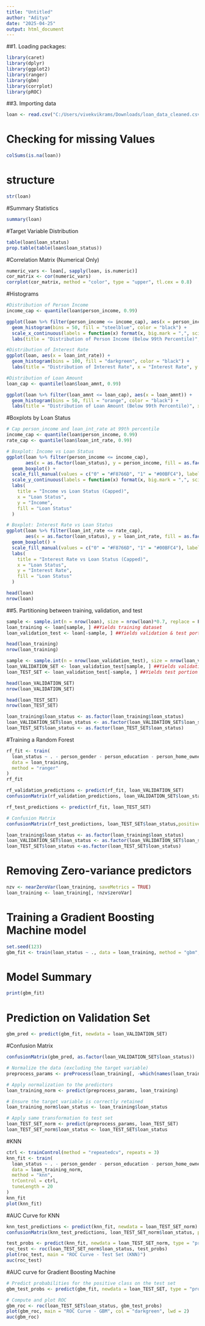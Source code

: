 ---
title: "Untitled"
author: "Aditya"
date: "2025-04-25"
output: html_document
---

##1. Loading packages: 
```{r}
library(caret)
library(dplyr)
library(ggplot2)
library(ranger)
library(gbm)
library(corrplot)
library(pROC)
```
##3. Importing data
```{r}
loan <- read.csv("C:/Users/vivekvikrams/Downloads/loan_data_cleaned.csv")
```
# Checking for missing Values
```{r}
colSums(is.na(loan))
```
# structure
```{r}
str(loan)
```
#Summary Statistics
```{r}
summary(loan)
```
#Target Variable Distribution
```{r}
table(loan$loan_status)
prop.table(table(loan$loan_status))
```
#Correlation Matrix (Numerical Only)
```{r}
numeric_vars <- loan[, sapply(loan, is.numeric)]
cor_matrix <- cor(numeric_vars)
corrplot(cor_matrix, method = "color", type = "upper", tl.cex = 0.8)
```
#Histograms
```{r}
#Distribution of Person Income
income_cap <- quantile(loan$person_income, 0.99)

ggplot(loan %>% filter(person_income <= income_cap), aes(x = person_income)) +
  geom_histogram(bins = 50, fill = "steelblue", color = "black") +
  scale_x_continuous(labels = function(x) format(x, big.mark = ",", scientific = FALSE)) +
  labs(title = "Distribution of Person Income (Below 99th Percentile)", x = "Income", y = "Count")

#Distribution of Interest Rate
ggplot(loan, aes(x = loan_int_rate)) +
  geom_histogram(bins = 100, fill = "darkgreen", color = "black") +
  labs(title = "Distribution of Interest Rate", x = "Interest Rate", y = "Count")

#Distribution of Loan Amount
loan_cap <- quantile(loan$loan_amnt, 0.99)

ggplot(loan %>% filter(loan_amnt <= loan_cap), aes(x = loan_amnt)) +
  geom_histogram(bins = 50, fill = "orange", color = "black") +
  labs(title = "Distribution of Loan Amount (Below 99th Percentile)", x = "Loan Amount", y = "Count")
```
#Boxplots by Loan Status
```{r}
# Cap person_income and loan_int_rate at 99th percentile
income_cap <- quantile(loan$person_income, 0.99)
rate_cap <- quantile(loan$loan_int_rate, 0.99)

# Boxplot: Income vs Loan Status
ggplot(loan %>% filter(person_income <= income_cap), 
       aes(x = as.factor(loan_status), y = person_income, fill = as.factor(loan_status))) +
  geom_boxplot() +
  scale_fill_manual(values = c("0" = "#F8766D", "1" = "#00BFC4"), labels = c("Non-Default", "Default")) +
  scale_y_continuous(labels = function(x) format(x, big.mark = ",", scientific = FALSE)) +
  labs(
    title = "Income vs Loan Status (Capped)",
    x = "Loan Status",
    y = "Income",
    fill = "Loan Status"
  )

# Boxplot: Interest Rate vs Loan Status
ggplot(loan %>% filter(loan_int_rate <= rate_cap), 
       aes(x = as.factor(loan_status), y = loan_int_rate, fill = as.factor(loan_status))) +
  geom_boxplot() +
  scale_fill_manual(values = c("0" = "#F8766D", "1" = "#00BFC4"), labels = c("Non-Default", "Default")) +
  labs(
    title = "Interest Rate vs Loan Status (Capped)",
    x = "Loan Status",
    y = "Interest Rate",
    fill = "Loan Status"
  )
```

```{r}
head(loan)
nrow(loan)
```

##5. Partitioning between training, validation, and test
```{r}
sample <- sample.int(n = nrow(loan), size = nrow(loan)*0.7, replace = F)
loan_training <- loan[sample, ] ##Yields training dataset
loan_validation_test <- loan[-sample, ] ##Yields validation & test portion
```
```{r}
head(loan_training)
nrow(loan_training)
```
```{r}
sample <- sample.int(n = nrow(loan_validation_test), size = nrow(loan_validation_test)*0.5, replace = F) ##Validation percentage = what percentage of this validation + test block should go into validation
loan_VALIDATION_SET <- loan_validation_test[sample, ] ##Yields validation dataset
loan_TEST_SET <- loan_validation_test[-sample, ] ##Yields test portion
```
```{r}
head(loan_VALIDATION_SET)
nrow(loan_VALIDATION_SET)
```
```{r}
head(loan_TEST_SET)
nrow(loan_TEST_SET)
```
```{r}
loan_training$loan_status <- as.factor(loan_training$loan_status)
loan_VALIDATION_SET$loan_status <- as.factor(loan_VALIDATION_SET$loan_status)
loan_TEST_SET$loan_status <- as.factor(loan_TEST_SET$loan_status)
```
#Training a Random Forest
```{r}
rf_fit <- train(
  loan_status ~ . - person_gender - person_education - person_home_ownership - loan_intent - previous_loan_defaults_on_file,
  data = loan_training,
  method = "ranger"
)
rf_fit
```
```{r}
rf_validation_predictions <- predict(rf_fit, loan_VALIDATION_SET)
confusionMatrix(rf_validation_predictions, loan_VALIDATION_SET$loan_status,positive="1") ##Random forest validation predictions 
```

```{r}
rf_test_predictions <- predict(rf_fit, loan_TEST_SET)

# Confusion Matrix
confusionMatrix(rf_test_predictions, loan_TEST_SET$loan_status,positive="1")
```
```{r}
loan_training$loan_status <- as.factor(loan_training$loan_status)
loan_VALIDATION_SET$loan_status <- as.factor(loan_VALIDATION_SET$loan_status)
loan_TEST_SET$loan_status <-as.factor(loan_TEST_SET$loan_status)
```
# Removing Zero-variance predictors
```{r}
nzv <- nearZeroVar(loan_training, saveMetrics = TRUE)
loan_training <- loan_training[, !nzv$zeroVar]
```
# Training a Gradient Boosting Machine model
```{r}
set.seed(123)
gbm_fit <- train(loan_status ~ ., data = loan_training, method = "gbm", trControl = trainControl(method = "cv", number = 5), verbose = FALSE)
```

# Model Summary
```{r}
print(gbm_fit)
```
# Prediction on Validation Set
```{r}
gbm_pred <- predict(gbm_fit, newdata = loan_VALIDATION_SET)
```
#Confusion Matrix
```{r}
confusionMatrix(gbm_pred, as.factor(loan_VALIDATION_SET$loan_status))
```
```{r}
# Normalize the data (excluding the target variable)
preprocess_params <- preProcess(loan_training[, -which(names(loan_training) == "loan_status")], method = c("center", "scale"))

# Apply normalization to the predictors
loan_training_norm <- predict(preprocess_params, loan_training)

# Ensure the target variable is correctly retained
loan_training_norm$loan_status <- loan_training$loan_status
```
```{r}
# Apply same transformation to test set
loan_TEST_SET_norm <- predict(preprocess_params, loan_TEST_SET)
loan_TEST_SET_norm$loan_status <- loan_TEST_SET$loan_status
```
#KNN
```{r}
ctrl <- trainControl(method = "repeatedcv", repeats = 3)
knn_fit <- train(
  loan_status ~ . - person_gender - person_education - person_home_ownership - loan_intent - previous_loan_defaults_on_file,
  data = loan_training_norm,
  method = "knn",
  trControl = ctrl,
  tuneLength = 20
)
knn_fit
plot(knn_fit)
```
#AUC Curve for KNN
```{r}
knn_test_predictions <- predict(knn_fit, newdata = loan_TEST_SET_norm)
confusionMatrix(knn_test_predictions, loan_TEST_SET_norm$loan_status, positive = "1")

test_probs <- predict(knn_fit, newdata = loan_TEST_SET_norm, type = "prob")[,2]
roc_test <- roc(loan_TEST_SET_norm$loan_status, test_probs)
plot(roc_test, main = "ROC Curve - Test Set (KNN)")
auc(roc_test)

```

#AUC curve for Gradient Boosting Machine
```{r}
# Predict probabilities for the positive class on the test set
gbm_test_probs <- predict(gbm_fit, newdata = loan_TEST_SET, type = "prob")[, 2]

# Compute and plot ROC
gbm_roc <- roc(loan_TEST_SET$loan_status, gbm_test_probs)
plot(gbm_roc, main = "ROC Curve - GBM", col = "darkgreen", lwd = 2)
auc(gbm_roc)
```

